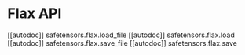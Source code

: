 # Flax API

[[autodoc]] safetensors.flax.load_file
[[autodoc]] safetensors.flax.load
[[autodoc]] safetensors.flax.save_file
[[autodoc]] safetensors.flax.save
